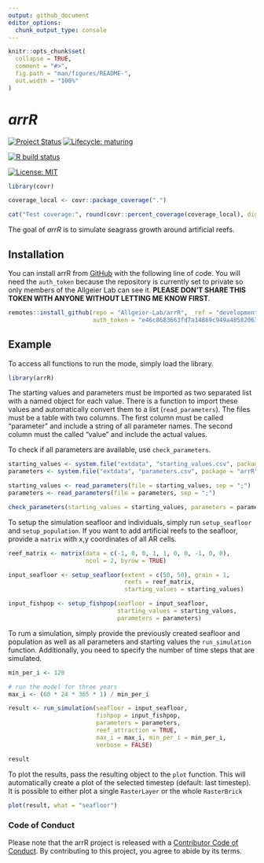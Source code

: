 ```yaml
---
output: github_document
editor_options: 
  chunk_output_type: console
---
```


<!-- README.md is generated from README.Rmd. Please edit that file -->

```r
knitr::opts_chunk$set(
  collapse = TRUE,
  comment = "#>",
  fig.path = "man/figures/README-",
  out.width = "100%"
)
```

# *arrR*

<!-- badges: start -->

[![Project Status](https://www.repostatus.org/badges/latest/active.svg)](https://www.repostatus.org/#active)
[![Lifecycle: maturing](https://img.shields.io/badge/lifecycle-maturing-blue.svg)](https://www.tidyverse.org/lifecycle/#maturing)

[![R build status](https://github.com/Allgeier-Lab/arrR/workflows/R-CMD-check/badge.svg)](https://github.com/Allgeier-Lab/arrR/actions)

[![License: MIT](https://img.shields.io/badge/License-MIT-yellow.svg)](https://opensource.org/licenses/MIT)

<!-- badges: end -->

```r
library(covr)

coverage_local <- covr::package_coverage(".")

cat("Test coverage:", round(covr::percent_coverage(coverage_local), digits = 2), "%")
```

The goal of *arrR* is to simulate seagrass growth around artificial reefs.

## Installation

You can install arrR from [GitHub](https://github.com/Allgeier-Lab/arrR) with the following line of code. You will need the `auth_token` because the repository is currently set to private so only members of the Allgeier Lab can see it. **PLEASE DON'T SHARE THIS TOKEN WITH ANYONE WITHOUT LETTING ME KNOW FIRST**.

```r
remotes::install_github(repo = "Allgeier-Lab/arrR",  ref = "development",
                        auth_token = "e46c8683663fd7a14869c949a48582063e64b915")
```

<!-- Add CRAN link if applicable -->

## Example

To access all functions to run the mode, simply load the library. 

```r
library(arrR)
```

The starting values and parameters must be imported as two separated list with a named object for each value. There is a function to import these values and automatically convert them to a list (`read_parameters`). The files must be a table with two columns. The first column must be called "parameter" and include a string of all parameter names. The second column must the called "value" and include the actual values.

To check if all parameters are available, use `check_parameters`.


```r
starting_values <- system.file("extdata", "starting_values.csv", package = "arrR")
parameters <- system.file("extdata", "parameters.csv", package = "arrR")

starting_values <- read_parameters(file = starting_values, sep = ";")
parameters <- read_parameters(file = parameters, sep = ";")

check_parameters(starting_values = starting_values, parameters = parameters)
```

To setup the simulation seafloor and individuals, simply run `setup_seafloor` and `setup_population`. If you want to add artificial reefs to the seafloor, provide a `matrix` with x,y coordinates of all AR cells.

```r
reef_matrix <- matrix(data = c(-1, 0, 0, 1, 1, 0, 0, -1, 0, 0), 
                      ncol = 2, byrow = TRUE)

input_seafloor <- setup_seafloor(extent = c(50, 50), grain = 1, 
                                 reefs = reef_matrix, 
                                 starting_values = starting_values)

input_fishpop <- setup_fishpop(seafloor = input_seafloor, 
                               starting_values = starting_values, 
                               parameters = parameters)
```

To rum a simulation, simply provide the previously created seafloor and population as well as all parameters and starting values the `run_simulation` function. Additionally, you need to specify the number of time steps that are simulated.

```r
min_per_i <- 120

# run the model for three years
max_i <- (60 * 24 * 365 * 1) / min_per_i

result <- run_simulation(seafloor = input_seafloor, 
                         fishpop = input_fishpop,
                         parameters = parameters, 
                         reef_attraction = TRUE,
                         max_i = max_i, min_per_i = min_per_i,
                         verbose = FALSE)

result
```

To plot the results, pass the resulting object to the  `plot` function. This will automatically create a plot of the selected timestep (default: last timestep). It is possible to either plot a single `RasterLayer` or the whole `RasterBrick`

```r
plot(result, what = "seafloor")
```

<!-- The animate the results, pass the resulting object to `animate_result`. This will produce a GIF, but you need the packages `ggplot2`, `gganimate` and `gifski`. -->

<!-- ```{r animate_sim, fig.align="center"} -->

<!-- animate_result(result, fill = "detritus_pool", end_pause = 10) -->

<!-- ```  -->

### Code of Conduct

Please note that the arrR project is released with a [Contributor Code of Conduct](https://contributor-covenant.org/version/2/0/CODE_OF_CONDUCT.html). By contributing to this project, you agree to abide by its terms.

